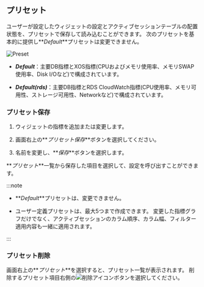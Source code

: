 ## プリセット

ユーザーが設定したウィジェットの設定とアクティブセッションテーブルの配置状態を、プリセットで保存して読み込むことができます。 次のプリセットを基本的に提供し**_Default_**プリセットは変更できません。

![Preset](/img/db-preset-list.png)

-   **_Default_**：主要DB指標とXOS指標(CPUおよびメモリ使用率、メモリSWAP使用率、Disk I/Oなど)で構成されています。

-   **_Default(rds)_**：主要DB指標とRDS CloudWatch指標(CPU使用率、メモリ可用性、ストレージ可用性、Networkなど)で構成されています。

### プリセット保存

1.  ウィジェットの指標を追加または変更します。

2.  画面右上の**_プリセット保存_**ボタンを選択してください。 

3.  名前を変更し、**_保存_**ボタンを選択します。

**_プリセット_**一覧から保存した項目を選択して、設定を呼び出すことができます。

:::note

-   **_Default_**プリセットは、変更できません。 

-   ユーザー定義プリセットは、最大5つまで作成できます。 変更した指標グラフだけでなく、アクティブセッションのカラム順序、カラム幅、フィルター適用内容も一緒に適用されます。

:::

### プリセット削除

画面右上の**_プリセット_**を選択すると、プリセット一覧が表示されます。 削除するプリセット項目右側の![削除アイコン](/img/ico-remove.svg)ボタンを選択してください。
